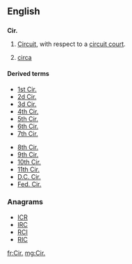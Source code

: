 ==English==

==={{abbreviation}}===
'''Cir.'''
# {{legal}} [[circuit|Circuit]], with respect to a [[circuit court]].
# [[circa]]

====Derived terms====
{{top2}}
* [[1st Cir.]]
* [[2d Cir.]]
* [[3d Cir.]]
* [[4th Cir.]]
* [[5th Cir.]]
* [[6th Cir.]]
* [[7th Cir.]]
{{mid2}}
* [[8th Cir.]]
* [[9th Cir.]]
* [[10th Cir.]]
* [[11th Cir.]]
* [[D.C. Cir.]]
* [[Fed. Cir.]]
{{bottom}}

===Anagrams===
* [[ICR#English|ICR]]
* [[IRC#English|IRC]]
* [[RCI#English|RCI]]
* [[RIC#English|RIC]]

[[fr:Cir.]]
[[mg:Cir.]]